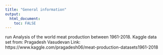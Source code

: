 ---
title: "General information"
output: 
  html_document:
    toc: FALSE
---
run
Analysis of the world meat production between 1961-2018. Kaggle data set from: Pragadesh Vasudevan Link: https://www.kaggle.com/pragadesh06/meat-production-datasets1961-2018

